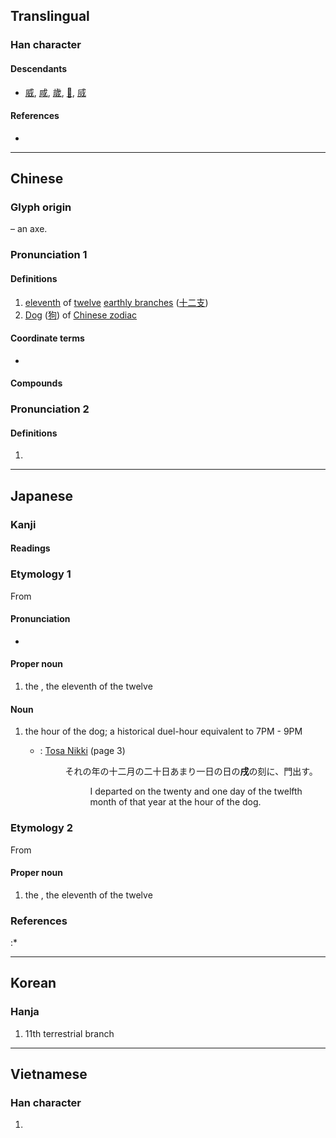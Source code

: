 {{also|戊|戍|戉}}
{{character info/new}}
==Translingual==

===Han character===
{{Han char|rn=62|rad=戈|as=02|sn=6|four=53200|canj=IHM|ids=⿵戊一}}

====Descendants====
* [[威]], [[咸]], [[歲]], [[𤇳]], [[烕]]

====References====
* {{Han ref|kx=0411.040|dkj=11535|dj=0752.080|hdz=21398.010|uh=620C|ud=25100|bh=A6A6|bd=42662}}

----

==Chinese==
{{zh-forms}}

===Glyph origin===
{{Han etym}}
{{liushu|p}} – an axe.

===Pronunciation 1===
{{zh-pron
|m=xū
|c=seot1
|md=sók
|mn=sut
|w=4xiq
|mc=y
|oc=y
|cat=n
}}

====Definitions====
{{zh-hanzi}}

# [[eleventh]] of [[twelve]] [[earthly branch]]es ([[十二支]])
# [[dog|Dog]] ([[狗]]) of [[W:Chinese zodiac|Chinese zodiac]]

====Coordinate terms====
* {{list:earthly branches/zh}}

====Compounds====
{{zh-der|戌時|戌削|戌月|戊戌政變|戊戌變法}}

===Pronunciation 2===
{{zh-pron
|m=qu
|dial=n
|cat=n
}}

====Definitions====
{{zh-hanzi}}

# {{zh-only|屈戌|[[metal]] [[fastening]]}}

----

==Japanese==

===Kanji===
{{ja-kanji|grade=|rs=戈02}}

====Readings====
{{ja-readings|goon=[[しゅち]] (shuchi)|kanon=[[しゅつ]] (shutsu)|kanyoon=[[じゅつ]] (jutsu)|kun=[[いぬ]] (inu)}}

===Etymology 1===
{{ja-kanjitab|いぬ|yomi=k}}
{{wp|lang=ja}}
From {{m|ja|犬|tr=inu||[[dog]]}}

====Pronunciation====
{{ja-pron|acc=0|y=k|いぬ}}
* {{hmp|lang=ja|sort=いぬ|犬|狗}}

====Proper noun====
{{ja-pos|proper|いぬ}}

# the {{w|Dog (zodiac)|Dog}}, the eleventh of the twelve {{w|Earthly Branches}}

====Noun====
{{ja-noun|いぬ}}

# the hour of the dog; a historical duel-hour equivalent to 7PM - 9PM
#* {{circa|935}}: [[w:Tosa Nikki|Tosa Nikki]] (page 3)
#*: それの年の十二月の二十日あまり一日の日の'''戌'''の刻に、門出す。
#*:: I departed on the twenty and one day of the twelfth month of that year at the hour of the dog.

===Etymology 2===
{{ja-kanjitab|じゅつ|yomi=o}}
From {{der|ja|ltc|戌|tr=swit|sort=しゅつ'}}

====Proper noun====
{{ja-pos|proper|じゅつ}}

# the {{w|Dog (zodiac)|Dog}}, the eleventh of the twelve {{w|Earthly Branches}}

{{cln|ja|words with multiple readings}}
{{topics|ja|Earthly Branches|sort=いぬ}}

===References===
<references/>
:* {{cite-book
|last=Hasegawa
|first=Masaharu
|coauthors=Yūichirō Imanishi, Hiroshi Itō, Hiroshi Yoshioka
|title=Shin Nihon Koten Bungaku Taikei 24: Tosa Nikki, Kagerō Nikki, Murasaki Shikibu Nikki, Sarashina Nikki
|publisher=[[w:Iwanami Shoten Publishing|Iwanami Shoten]]
|year=1989
|location=[[w:Tokyo|Tōkyō]]
|isbn=4-00-240024-7
}}

----

==Korean==

===Hanja===
{{ko-hanja|hangeul=술|eumhun=|rv=sul|mr=sul|y=swul}}

# 11th terrestrial branch

----

==Vietnamese==

===Han character===
{{vi-readings|rs=戈02|hanviet=[[tuất]]}}

# {{defn|lang=vi|sort=戈02}}

{{cln|vi|Han tu}}
